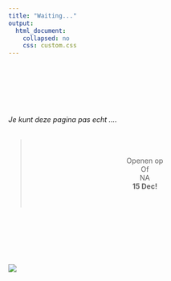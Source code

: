 ```yaml
---
title: "Waiting..."
output:
  html_document: 
    collapsed: no
    css: custom.css
---
```


<style type="text/css">
.title {
  display: none;
}

#getting-started img {
  margin-right: 10px;
}

 

</style>

<br><br><br><br><br>      
*Je kunt deze pagina pas echt ....*  
<br>

> <center>
> <br><br>
Openen op  
Of  
NA  
**15 Dec!**  
<br><br> 
</center>

<br><br><br><br><br>  



![](images/P1040160.JPG)
